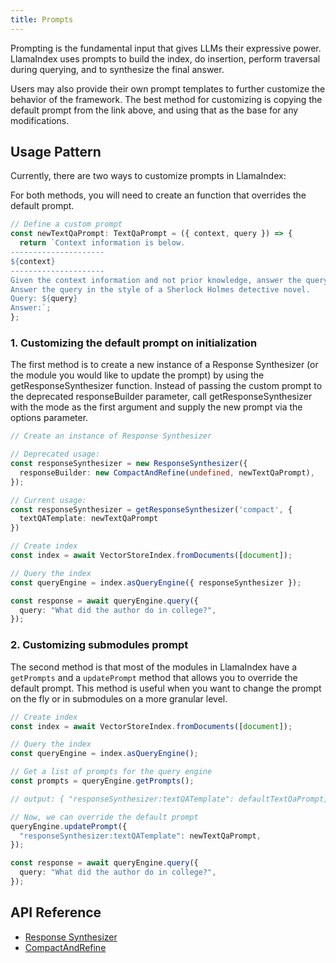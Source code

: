 ```yaml
---
title: Prompts
---
```


Prompting is the fundamental input that gives LLMs their expressive power. LlamaIndex uses prompts to build the index, do insertion, perform traversal during querying, and to synthesize the final answer.

Users may also provide their own prompt templates to further customize the behavior of the framework. The best method for customizing is copying the default prompt from the link above, and using that as the base for any modifications.

## Usage Pattern

Currently, there are two ways to customize prompts in LlamaIndex:

For both methods, you will need to create an function that overrides the default prompt.

```ts
// Define a custom prompt
const newTextQaPrompt: TextQaPrompt = ({ context, query }) => {
  return `Context information is below.
---------------------
${context}
---------------------
Given the context information and not prior knowledge, answer the query.
Answer the query in the style of a Sherlock Holmes detective novel.
Query: ${query}
Answer:`;
};
```

### 1. Customizing the default prompt on initialization

The first method is to create a new instance of a Response Synthesizer (or the module you would like to update the prompt) by using the getResponseSynthesizer function. Instead of passing the custom prompt to the deprecated responseBuilder parameter, call getResponseSynthesizer with the mode as the first argument and supply the new prompt via the options parameter.

```ts
// Create an instance of Response Synthesizer

// Deprecated usage:
const responseSynthesizer = new ResponseSynthesizer({
  responseBuilder: new CompactAndRefine(undefined, newTextQaPrompt),
});

// Current usage:
const responseSynthesizer = getResponseSynthesizer('compact', {
  textQATemplate: newTextQaPrompt
})

// Create index
const index = await VectorStoreIndex.fromDocuments([document]);

// Query the index
const queryEngine = index.asQueryEngine({ responseSynthesizer });

const response = await queryEngine.query({
  query: "What did the author do in college?",
});
```

### 2. Customizing submodules prompt

The second method is that most of the modules in LlamaIndex have a `getPrompts` and a `updatePrompt` method that allows you to override the default prompt. This method is useful when you want to change the prompt on the fly or in submodules on a more granular level.

```ts
// Create index
const index = await VectorStoreIndex.fromDocuments([document]);

// Query the index
const queryEngine = index.asQueryEngine();

// Get a list of prompts for the query engine
const prompts = queryEngine.getPrompts();

// output: { "responseSynthesizer:textQATemplate": defaultTextQaPrompt, "responseSynthesizer:refineTemplate": defaultRefineTemplatePrompt }

// Now, we can override the default prompt
queryEngine.updatePrompt({
  "responseSynthesizer:textQATemplate": newTextQaPrompt,
});

const response = await queryEngine.query({
  query: "What did the author do in college?",
});
```

## API Reference

- [Response Synthesizer](/docs/llamaindex/modules/rag/response_synthesizer)
- [CompactAndRefine](/docs/api/classes/CompactAndRefine)
